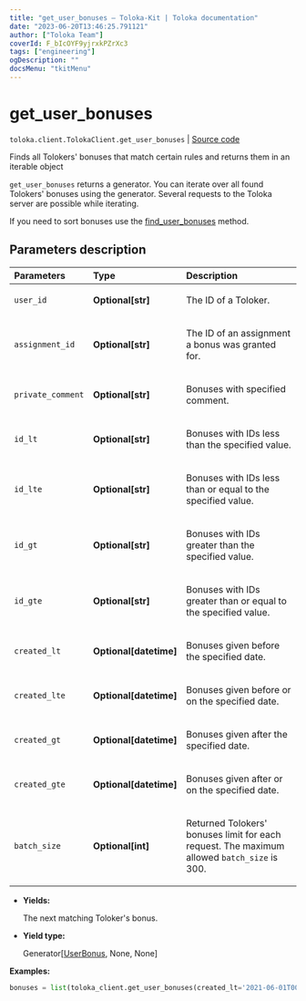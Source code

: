 ```yaml
---
title: "get_user_bonuses — Toloka-Kit | Toloka documentation"
date: "2023-06-20T13:46:25.791121"
author: ["Toloka Team"]
coverId: F_bIcOYF9yjrxkPZrXc3
tags: ["engineering"]
ogDescription: ""
docsMenu: "tkitMenu"
---
```


# get_user_bonuses

`toloka.client.TolokaClient.get_user_bonuses` | [Source code](https://github.com/Toloka/toloka-kit/blob/v1.2.0/src/client/__init__.py#L3196)

Finds all Tolokers' bonuses that match certain rules and returns them in an iterable object

`get_user_bonuses` returns a generator. You can iterate over all found Tolokers' bonuses using the generator. Several requests to the Toloka server are possible while iterating.

If you need to sort bonuses use the [find_user_bonuses](/docs/toloka-kit/reference/toloka.client.TolokaClient.find_user_bonuses) method.

## Parameters description

| Parameters | Type | Description |
| :----------| :----| :-----------|
`user_id`|**Optional\[str\]**|<p>The ID of a Toloker.</p>
`assignment_id`|**Optional\[str\]**|<p>The ID of an assignment a bonus was granted for.</p>
`private_comment`|**Optional\[str\]**|<p>Bonuses with specified comment.</p>
`id_lt`|**Optional\[str\]**|<p>Bonuses with IDs less than the specified value.</p>
`id_lte`|**Optional\[str\]**|<p>Bonuses with IDs less than or equal to the specified value.</p>
`id_gt`|**Optional\[str\]**|<p>Bonuses with IDs greater than the specified value.</p>
`id_gte`|**Optional\[str\]**|<p>Bonuses with IDs greater than or equal to the specified value.</p>
`created_lt`|**Optional\[datetime\]**|<p>Bonuses given before the specified date.</p>
`created_lte`|**Optional\[datetime\]**|<p>Bonuses given before or on the specified date.</p>
`created_gt`|**Optional\[datetime\]**|<p>Bonuses given after the specified date.</p>
`created_gte`|**Optional\[datetime\]**|<p>Bonuses given after or on the specified date.</p>
`batch_size`|**Optional\[int\]**|<p>Returned Tolokers' bonuses limit for each request. The maximum allowed `batch_size` is 300.</p>

* **Yields:**

  The next matching Toloker's bonus.

* **Yield type:**

  Generator\[[UserBonus](/docs/toloka-kit/reference/toloka.client.user_bonus.UserBonus), None, None\]

**Examples:**

```python
bonuses = list(toloka_client.get_user_bonuses(created_lt='2021-06-01T00:00:00'))
```